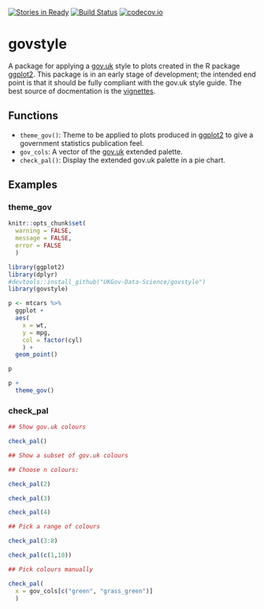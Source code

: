 [![Stories in Ready](https://badge.waffle.io/UKGov-Data-Science/govstyle.png?label=ready&title=Ready)](https://waffle.io/UKGov-Data-Science/govstyle)
[![Build Status](https://travis-ci.org/UKGov-Data-Science/govstyle.svg?branch=master)](https://travis-ci.org/UKGov-Data-Science/govstyle)
[![codecov.io](http://codecov.io/github/UKGov-Data-Science/govstyle/coverage.svg?branch=master)](http://codecov.io/github/UKGov-Data-Science/govstyle?branch=master)

# govstyle

A package for applying a [gov.uk](http://govuk-elements.herokuapp.com/) style to plots created in the R package [ggplot2](https://github.com/hadley/ggplot2).
This package is in an early stage of development; the intended end point is that it should be fully compliant with the gov.uk style guide.
The best source of docmentation is the [vignettes](vignettes/).

## Functions

* `theme_gov()`: Theme to be applied to plots produced in [ggplot2]() to give a government statistics publication feel.
* `gov_cols`: A vector of the [gov.uk](http://govuk-elements.herokuapp.com/colour/#colour-extended-palette) extended palette.
* `check_pal()`: Display the extended gov.uk palette in a pie chart.

## Examples

### theme_gov

```r

knitr::opts_chunk$set(
  warning = FALSE,
  message = FALSE,
  error = FALSE
  )

```

```r

library(ggplot2)
library(dplyr)
#devtools::install_github("UKGov-Data-Science/govstyle")
library(govstyle)


```

```r

p <- mtcars %>%
  ggplot +
  aes(
    x = wt,
    y = mpg,
    col = factor(cyl)
    ) +
  geom_point()

p

p +
  theme_gov()

```

### check_pal

```r

## Show gov.uk colours

check_pal()

## Show a subset of gov.uk colours

## Choose n colours:

check_pal(2)

check_pal(3)

check_pal(4)

## Pick a range of colours

check_pal(3:8)

check_pal(c(1,10))

## Pick colours manually

check_pal(
  x = gov_cols[c("green", "grass_green")]
  )

```
